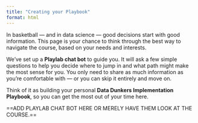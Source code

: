 ```yaml
---
title: "Creating your Playbook"
format: html
---
```


In basketball — and in data science — good decisions start with good information. This page is your chance to think through the best way to navigate the course, based on your needs and interests.

We’ve set up a **Playlab chat bot** to guide you. It will ask a few simple questions to help you decide where to jump in and what path might make the most sense for you. You only need to share as much information as you’re comfortable with — or you can skip it entirely and move on.

Think of it as building your personal **Data Dunkers Implementation Playbook**, so you can get the most out of your time here.

==ADD PLAYLAB CHAT BOT HERE OR MERELY HAVE THEM LOOK AT THE COURSE.==